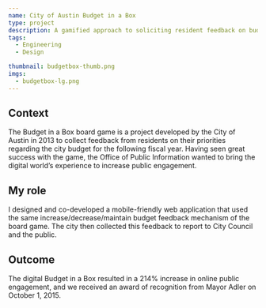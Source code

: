 ```yaml
---
name: City of Austin Budget in a Box
type: project
description: A gamified approach to soliciting resident feedback on budget priorities.
tags:
  - Engineering
  - Design

thumbnail: budgetbox-thumb.png
imgs:
  - budgetbox-lg.png
---
```


## Context

The Budget in a Box board game is a project developed by the City of Austin in 2013 to collect feedback from residents on their priorities regarding the city budget for the following fiscal year. Having seen great success with the game, the Office of Public Information wanted to bring the digital world’s experience to increase public engagement.

## My role

I designed and co-developed a mobile-friendly web application that used the same increase/decrease/maintain budget feedback mechanism of the board game. The city then collected this feedback to report to City Council and the public.

## Outcome

The digital Budget in a Box resulted in a 214% increase in online public engagement, and we received an award of recognition from Mayor Adler on October 1, 2015.
